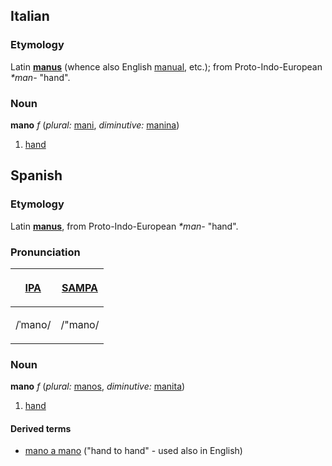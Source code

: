 ==Italian==
===Etymology===
Latin '''[[manus]]''' (whence also English [[manual]], etc.); from Proto-Indo-European ''*man-'' "hand".   

===Noun===
'''mano''' ''f'' (''plural:'' [[mani]], ''diminutive:'' [[manina]])

# [[hand]]



==Spanish==
===Etymology===
Latin '''[[manus]]''', from Proto-Indo-European ''*man-'' "hand".

===Pronunciation===
{| border=1 cellpadding=5
! [[w:International Phonetic Alphabet|IPA]] !! [[w:SAMPA|SAMPA]]
|-
| /ˈmano/ || /"mano/
|}

===Noun===
'''mano''' ''f'' (''plural:'' [[manos]], ''diminutive:'' [[manita]])

# [[hand]]

====Derived terms====
*[[mano a mano]] ("hand to hand" - used also in English)